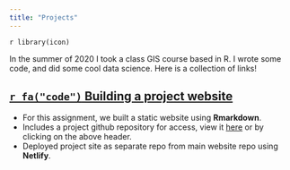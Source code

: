 ---
title: "Projects"
---
`r library(icon)`
<link rel="stylesheet" href="https://cdnjs.cloudflare.com/ajax/libs/font-awesome/4.7.0/css/font-awesome.min.css">

In the summer of 2020 I took a class GIS course based in R. I wrote some code, and did some cool data science. Here is a collection of links! 

## [`r fa("code")` Building a project website](https://github.com/program--/geog176a)

  - For this assignment, we built a static website using **Rmarkdown**.
  - Includes a project github repository for access, view it [here](https://github.com/program--/geog176a) or by clicking on the above header.
  - Deployed project site as separate repo from main website repo using **Netlify**.
